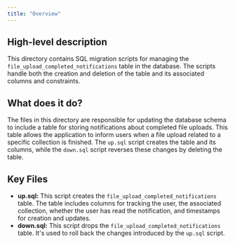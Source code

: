 ```yaml
---
title: "Overview"
---
```


## High-level description
This directory contains SQL migration scripts for managing the `file_upload_completed_notifications` table in the database. The scripts handle both the creation and deletion of the table and its associated columns and constraints.

## What does it do?
The files in this directory are responsible for updating the database schema to include a table for storing notifications about completed file uploads. This table allows the application to inform users when a file upload related to a specific collection is finished. The `up.sql` script creates the table and its columns, while the `down.sql` script reverses these changes by deleting the table.

## Key Files
- **up.sql:** This script creates the `file_upload_completed_notifications` table. The table includes columns for tracking the user, the associated collection, whether the user has read the notification, and timestamps for creation and updates.
- **down.sql:** This script drops the `file_upload_completed_notifications` table. It's used to roll back the changes introduced by the `up.sql` script.
